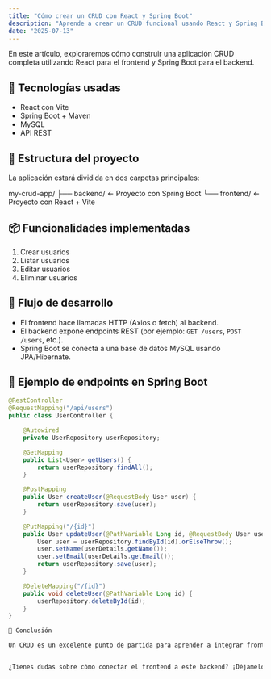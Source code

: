 ```yaml
---
title: "Cómo crear un CRUD con React y Spring Boot"
description: "Aprende a crear un CRUD funcional usando React y Spring Boot paso a paso."
date: "2025-07-13"
---
```


En este artículo, exploraremos cómo construir una aplicación CRUD completa utilizando React para el frontend y Spring Boot para el backend.

## 🔧 Tecnologías usadas

- React con Vite
- Spring Boot + Maven
- MySQL
- API REST

## 📁 Estructura del proyecto

La aplicación estará dividida en dos carpetas principales:

my-crud-app/
├── backend/ ← Proyecto con Spring Boot
└── frontend/ ← Proyecto con React + Vite


## 📦 Funcionalidades implementadas

1. Crear usuarios
2. Listar usuarios
3. Editar usuarios
4. Eliminar usuarios

## 🚀 Flujo de desarrollo

- El frontend hace llamadas HTTP (Axios o fetch) al backend.
- El backend expone endpoints REST (por ejemplo: `GET /users`, `POST /users`, etc.).
- Spring Boot se conecta a una base de datos MySQL usando JPA/Hibernate.

## 🔨 Ejemplo de endpoints en Spring Boot

```java
@RestController
@RequestMapping("/api/users")
public class UserController {

    @Autowired
    private UserRepository userRepository;

    @GetMapping
    public List<User> getUsers() {
        return userRepository.findAll();
    }

    @PostMapping
    public User createUser(@RequestBody User user) {
        return userRepository.save(user);
    }

    @PutMapping("/{id}")
    public User updateUser(@PathVariable Long id, @RequestBody User userDetails) {
        User user = userRepository.findById(id).orElseThrow();
        user.setName(userDetails.getName());
        user.setEmail(userDetails.getEmail());
        return userRepository.save(user);
    }

    @DeleteMapping("/{id}")
    public void deleteUser(@PathVariable Long id) {
        userRepository.deleteById(id);
    }
}

🧠 Conclusión

Un CRUD es un excelente punto de partida para aprender a integrar frontend y backend. Además, esta arquitectura modular te permitirá escalar la aplicación fácilmente, agregar autenticación, roles, validaciones, y más.


¿Tienes dudas sobre cómo conectar el frontend a este backend? ¡Déjamelo saber y te ayudo con el ejemplo de React! 😎